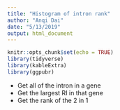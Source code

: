 ```yaml
---
title: "Histogram of intron rank"
author: "Anqi Dai"
date: "5/13/2019"
output: html_document
---
```


```r
knitr::opts_chunk$set(echo = TRUE)
library(tidyverse)
library(kableExtra)
library(ggpubr)
```


+ Get all of the intron in a gene
+ Get the largest RI in that gene
+ Get the rank of the 2 in 1

```r

```

